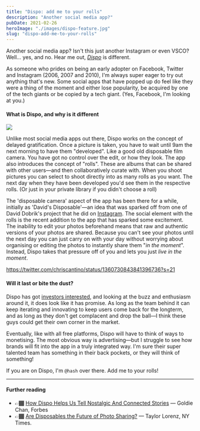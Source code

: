 ```yaml
---
title: "Dispo: add me to your rolls"
description: "Another social media app?"
pubDate: 2021-02-26
heroImage: "./images/dispo-feature.jpg"
slug: "dispo-add-me-to-your-rolls"
---
```

Another social media app? Isn't this just another Instagram or even VSCO? Well... yes, and no. Hear me out, _[Dispo](https://dispo.fun/)_ is different.

As someone who prides on being an early adopter on Facebook, Twitter and Instagram (2006, 2007 and 2010), I'm always super eager to try out anything that's new. Some social apps that have popped up do feel like they were a thing of the moment and either lose popularity, be acquired by one of the tech giants or be copied by a tech giant. (Yes, Facebook, I'm looking at you.)

#### What is Dispo, and why is it different

![](images/dispo-screenshots-1024x580.jpg)

Unlike most social media apps out there, Dispo works on the concept of delayed gratification. Once a picture is taken, you have to wait until 9am the next morning to have them "developed". Like a good old disposable film camera. You have got no control over the edit, or how they look. The app also introduces the concept of "rolls". These are albums that can be shared with other users—and then collaboratively curate with. When you shoot pictures you can select to shoot directly into as many rolls as you want. The next day when they have been developed you'd see them in the respective rolls. (Or just in your private library if you didn't choose a roll)

The 'disposable camera' aspect of the app has been there for a while, initially as 'David's Disposable'—an idea that was sparked off from one of David Dobrik's project that he did on [Instagram](https://www.instagram.com/davidsdisposable/?hl=en). The social element with the rolls is the recent addition to the app that has sparked some excitement. The inability to edit your photos beforehand means that raw and authentic versions of your photos are shared. Because you can't see your photos until the next day you can just carry on with your day without worrying about organising or editing the photos to instantly share them "_in the moment_". Instead, Dispo takes that pressure off of you and lets you just _live in the moment_.

https://twitter.com/chriscantino/status/1360730843841396736?s=21

#### Will it last or bite the dust?

Dispo has got [investors interested](https://www.tubefilter.com/2021/02/25/david-dobrik-dispo-reportedly-raises-20-million-200-million-valuation/), and looking at the buzz and enthusiasm around it, it does look like it has promise. As long as the team behind it can keep iterating and innovating to keep users come back for the longterm, and as long as they don't get complacent and drop the ball—I think these guys could get their own corner in the market.

Eventually, like with all free platforms, Dispo will have to think of ways to monetising. The most obvious way is advertising—but I struggle to see how brands will fit into the app in a truly integrated way. I'm sure their super talented team has something in their back pockets, or they will think of something!

If you are on Dispo, I'm `@hash` over there. Add me to your rolls!

* * *

#### Further reading

- 👉🏾 [How Dispo Helps Us Tell Nostalgic And Connected Stories](https://www.forbes.com/sites/goldiechan/2021/02/24/how-dispo-helps-us-tell-nostalgic-and-connected-stories/?sh=24823a8e76b6) — Goldie Chan, Forbes
- 👉🏾 [Are Disposables the Future of Photo Sharing?](https://www.nytimes.com/2021/02/25/style/dispo-david-dobrik-disposable-camera-app.html) — Taylor Lorenz, NY Times.
